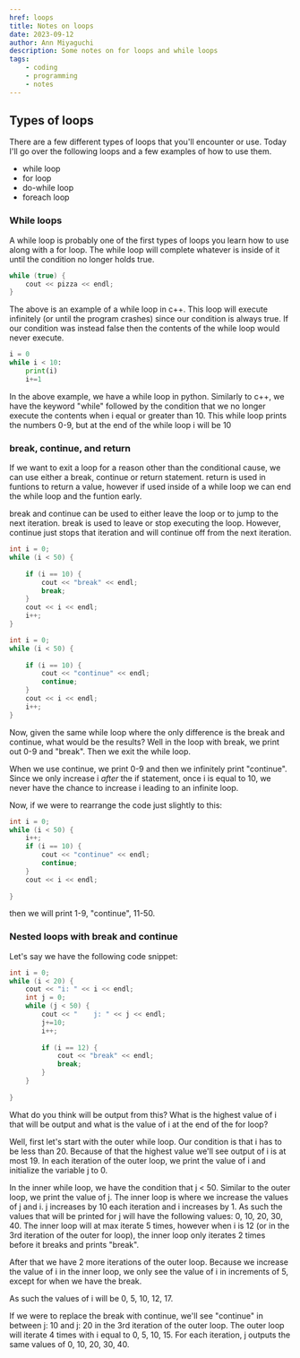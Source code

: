 ```yaml
---
href: loops
title: Notes on loops 
date: 2023-09-12
author: Ann Miyaguchi
description: Some notes on for loops and while loops 
tags: 
    - coding
    - programming
    - notes 
---
```


## Types of loops

There are a few different types of loops that you'll encounter or use. Today I'll go over the following loops and a few examples of how to use them.
- while loop
- for loop
- do-while loop
- foreach loop

### While loops 

A while loop is probably one of the first types of loops you learn how to use along with a for loop. The while loop will complete whatever is inside of it until the condition no longer holds true. 

```c++
while (true) {
    cout << pizza << endl; 
}
```

The above is an example of a while loop in c++. This loop will execute infinitely (or until the program crashes) since our condition is always true. If our condition was instead false then the contents of the while loop would never execute. 

```python 
i = 0 
while i < 10: 
    print(i)
    i+=1 
``` 

In the above example, we have a while loop in python. Similarly to c++, we have the keyword "while" followed by the condition that we no longer execute the contents when i equal or greater than 10. 
This while loop prints the numbers 0-9, but at the end of the while loop i will be 10 


### break, continue, and return 

If we want to exit a loop for a reason other than the conditional cause, we can use either a break, continue or return statement. return is used in funtions to return a value, however if used inside of a while loop we can end the while loop and the funtion early. 

break and continue can be used to either leave the loop or to jump to the next iteration. break is used to leave or stop executing the loop. However, continue just stops that iteration and will continue off from the next iteration. 


```c++
int i = 0;
while (i < 50) {
    
    if (i == 10) {
        cout << "break" << endl; 
        break; 
    }
    cout << i << endl;
    i++; 
}
```

```c++
int i = 0;
while (i < 50) {
    
    if (i == 10) {
        cout << "continue" << endl; 
        continue; 
    }
    cout << i << endl;
    i++; 
}
```

Now, given the same while loop where the only difference is the break and continue, what would be the results? Well in the loop with break, we print out 0-9 and "break". Then we exit the while loop. 

When we use continue, we print 0-9 and then we infinitely print "continue". Since we only increase i *after* the if statement, once i is equal to 10, we never have the chance to increase i leading to an infinite loop. 

Now, if we were to rearrange the code just slightly to this: 

```c++
int i = 0;
while (i < 50) {
    i++; 
    if (i == 10) {
        cout << "continue" << endl; 
        continue; 
    }
    cout << i << endl;
    
}
```
then we will print 1-9, "continue", 11-50.  


### Nested loops with break and continue 

Let's say we have the following code snippet:

```c++
int i = 0;
while (i < 20) {
    cout << "i: " << i << endl;
    int j = 0; 
    while (j < 50) {
        cout << "    j: " << j << endl;
        j+=10;
        i++; 
        
        if (i == 12) {
            cout << "break" << endl; 
            break; 
        }
    }
    
}
```

What do you think will be output from this? What is the highest value of i that will be output and what is the value of i at the end of the for loop? 


Well, first let's start with the outer while loop. Our condition is that i has to be less than 20. Because of that the highest value we'll see output of i is at most 19. In each iteration of the outer loop, we print the value of i and initialize the variable j to 0. 

In the inner while loop, we have the condition that j < 50. Similar to the outer loop, we print the value of j. The inner loop is where we increase the values of j and i. j increases by 10 each iteration and i increases by 1. As such the values that will be printed for j will have the following values:
0, 10, 20, 30, 40. The inner loop will at max iterate 5 times, however when i is 12 (or in the 3rd iteration of the outer for loop), the inner loop only iterates 2 times before it breaks and prints "break". 

After that we have 2 more iterations of the outer loop. Because we increase the value of i in the inner loop, we only see the value of i in increments of 5, except for when we have the break. 

As such the values of i will be 0, 5, 10, 12, 17.


If we were to replace the break with continue, we'll see "continue" in between j: 10 and j: 20 in the 3rd iteration of the outer loop. The outer loop will iterate 4 times with i equal to 0, 5, 10, 15. For each iteration, j outputs the same values of 0, 10, 20, 30, 40. 


